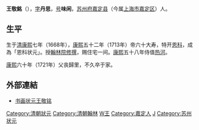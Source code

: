 {{unreferenced|time=2018-06-03T15:18:00+00:00}}
'''王敬銘'''（{{bd|1668年||1721年|catIdx=W王}}），[[表字|字]]'''丹思'''，[[号|号]]'''味闲'''，[[苏州府|苏州府]][[嘉定县|嘉定县]]（今属[[上海市|上海市]][[嘉定区|嘉定区]]）人。

== 生平 ==
生于[[清|清]][[康熙|康熙]]七年（1668年），[[康熙|康熙]]五十二年（1713年）帝六十大寿，特开[[恩科|恩科]]，成為「恩科状元」。授[[翰林院|翰林院]][[修撰|修撰]]，赐住宅一间。[[康熙|康熙]]五十八年侍值[[热河|热河]]。

[[康熙|康熙]]六十年（1721年）父丧歸里，不久卒于家。

==外部連結==
*[http://www.malu.gov.cn/zjml/ShowArticle.asp?ArticleID=2170 书画状元王敬铭]{{dead link|date=2018年3月 |bot=InternetArchiveBot |fix-attempted=yes }}

{{康熙五十二年癸巳恩科殿試金榜}}
{{嘉定王畮家族}}
{{DEFAULTSORT:Wang王}}
[[Category:清朝狀元|Category:清朝狀元]]
[[Category:清朝翰林|Category:清朝翰林]]
[[Category:苏州人|W王]]
[[Category:嘉定人|Category:嘉定人]]
[[Category:王姓|J]]
[[Category:苏州状元|Category:苏州状元]]